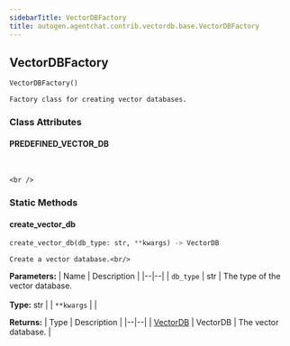```yaml
---
sidebarTitle: VectorDBFactory
title: autogen.agentchat.contrib.vectordb.base.VectorDBFactory
---
```

<h2 id="autogen.agentchat.contrib.vectordb.base.VectorDBFactory" class="doc doc-heading">
    <code class="doc-symbol doc-symbol-heading doc-symbol-class"></code>
    <span class="doc doc-object-name doc-class-name">VectorDBFactory</span>
</h2>

```python
VectorDBFactory()
```

    Factory class for creating vector databases.

### Class Attributes

<code class="doc-symbol doc-symbol-heading doc-symbol-attribute"></code>
#### PREDEFINED_VECTOR_DB
<br />

    <br />

### Static Methods

<code class="doc-symbol doc-symbol-heading doc-symbol-method"></code>
#### create_vector_db

```python
create_vector_db(db_type: str, **kwargs) -> VectorDB
```

    Create a vector database.<br/>

<b>Parameters:</b>
| Name | Description |
|--|--|
| `db_type` | str | The type of the vector database.<br/><br/>**Type:** str |
| `**kwargs` |  |

<b>Returns:</b>
| Type | Description |
|--|--|
| [VectorDB](/docs/api-reference/autogen/agentchat/contrib/vectordb/base/VectorDB) | VectorDB \| The vector database. |

<br />